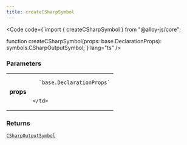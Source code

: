 ```yaml
---
title: createCSharpSymbol
---
```







<Code code={`import { createCSharpSymbol } from "@alloy-js/core";

function createCSharpSymbol(props: base.DeclarationProps): symbols.CSharpOutputSymbol;`} lang="ts" />

### Parameters

<table>
  <tr>
    <td style="text-align: right;font-weight: bold;">props</td>
    <td>
    
      `base.DeclarationProps`
      
      
    </td>
  </tr>
</table>



### Returns

<code><a href="/reference/csharp/types/csharpoutputsymbol/">CSharpOutputSymbol</a></code>








